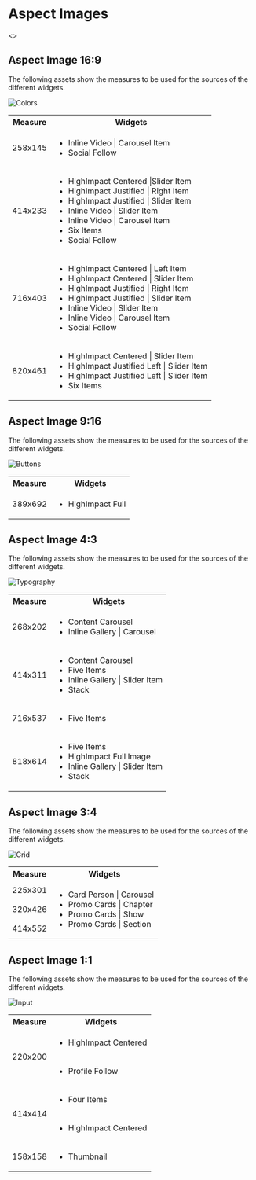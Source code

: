 
<Meta title="Image" />

<style>{`
    h1{
        text-align: left;
        font-weight: bold;
        font-size: 32px;
    }
    p {
        text-align: center;
        font-size: 14px;
        line-height: 24px;
    }
    .Aspect{
        margin-top: 24px;
        display: block;
    }
    .ImageAspects{
      margin: 0px auto 48px auto;

    }
    .ImageTitle {
        font-size: 18px;
        color: #272733;
        line-height: 18px;
        text-align: left;
        border: none;
        padding: 0px;
        margin: 0px;
    }

  .ImageData {
        width: 100%;
        display: block;
        position: relative;
        min-width: 270px;
        
  }

  .ImageDescription{
        color: #272733;
        font-size: 14px;
        line-height: 24px;
        text-align: left;
        padding-top: 15px;
        padding-bottom: 24px;
        margin: 0px auto;
  }

    .ImageCaption{
        text-align: left;
        
    }

    .ImageSize{
        font-size: 14px;
        color: #272733;
        line-height: 16px;
        text-align: left;
    }
    .AspectWidgets{
        width: 100%;
    }
    .Widgets {
      display: block;
      margin-top: 15px;
    }
   .Widgets td:first-child {
      width: 100px;
    }
    .Widgets td:nth-child(2) {
      width: 300px;
    }

    @media (min-width: 1024px){
        .ImageData {
            display: grid;
            gap: 10px;
            padding: 24px auto;
            grid-template-columns: repeat(2, 40%);
            grid-template-rows: repeat(1, minmax(300px, 1fr));
            justify-content: flex-start;
            width: 100%;
            align-items: left;      
       } 
       .Widgets {
        display: block;
        margin-top:0px;
      }
    }
`}</style>

# Aspect Images

<>
  <div class="Aspect">
  <div class="ImageAspects">
    <h2 class="ImageTitle">Aspect Image 16:9</h2>
    <p class="ImageDescription">
      The following assets show the measures to be used for the sources of the
      different widgets.
    </p>
    <div class="ImageData">
      <img class="imagen" src={mobileSmall209x114} alt="Colors" />
      <div class="OptionCaption">
        <table class="Widgets">
          <tr >
            <th>Measure</th>
            <th>Widgets</th>
          </tr>
          <tr>
            <td>258x145</td>
            <td>
              <ul>
                <li>Inline Video | Carousel Item</li>
                <li>Social Follow</li>
              </ul>
            </td>
          </tr>
          <tr>
            <td>414x233</td>
            <td>
              <ul>
                <li>HighImpact Centered |Slider Item</li>
                <li>HighImpact Justified | Right Item</li>
                <li>HighImpact Justified | Slider Item </li>
                <li>Inline Video | Slider Item</li>
                <li>Inline Video | Carousel Item</li>
                <li>Six Items</li>
                <li>Social Follow</li>
              </ul>
            </td>
          </tr>
          <tr>
            <td>716x403</td>
            <td>
            <ul>
                <li>HighImpact Centered | Left Item </li>
                <li>HighImpact Centered |
              Slider Item</li>
                <li>HighImpact Justified | Right Item </li>
                <li>HighImpact Justified | Slider Item</li>
                <li>Inline Video | Slider
              Item</li>
                <li>Inline Video | Carousel Item</li>
                <li>Social Follow</li>
              </ul>
            </td>
          </tr>
          <tr>
            <td>820x461</td>
            <td>
            <ul>
                <li>HighImpact Centered | Slider Item</li>
                <li>HighImpact Justified Left
              | Slider Item</li>
                <li>HighImpact Justified Left
              | Slider Item</li>
                <li>Six
              Items</li>
              </ul>
            </td>
          </tr>
        </table>
      </div>
    </div>
    </div>
    <div class="ImageAspects">
    <h2 class="ImageTitle">Aspect Image 9:16</h2>
    <p class="ImageDescription">
      The following assets show the measures to be used for the sources of the
      different widgets.
    </p>
    <div class="ImageData">
      <img class="imagen" src={medium389x692} alt="Buttons" />
      <div class="OptionCaption">
        <table class="Widgets">
          <tr>
            <th >Measure</th>
            <th >Widgets</th>
          </tr>
          <tr>
            <td>389x692</td>
            <td>
            <ul>
                <li>HighImpact Full</li>
              </ul>
              </td>
          </tr>
        </table>
      </div>
    </div>
    </div>
    <div class="ImageAspects">
    <h2 class="ImageTitle">Aspect Image 4:3</h2>
    <p class="ImageDescription">
      The following assets show the measures to be used for the sources of the
      different widgets.
    </p>
    <div class="ImageData">
      <img class="imagen" src={thumbnail268x202} alt="Typography" />
      <div class="OptionCaption">
        <table class="Widgets">
          <tr>
            <th >Measure</th>
            <th >Widgets</th>
          </tr>
          <tr>
            <td>268x202</td>
            <td>
            <ul>
                <li>Content Carousel</li>
                <li>Inline Gallery | Carousel</li>
              </ul>
            </td>
          </tr>
          <tr>
            <td>414x311</td>
            <td>
            <ul>
                <li>Content Carousel</li>
                <li>Five Items</li>
                <li>Inline Gallery | Slider
              Item</li>
                <li>Stack</li>
              </ul>
            </td>
          </tr>
          <tr>
            <td>716x537</td>
            <td>
            <ul>
                <li>Five Items</li>
              </ul>
            </td>
          </tr>
          <tr>
            <td>818x614</td>
            <td>
            <ul>
                <li>Five Items</li>
                <li>HighImpact Full Image</li>
                <li>Inline Gallery |
              Slider Item </li>
                <li>Stack</li>
              </ul>
            </td>
          </tr>
        </table>
      </div>
    </div>
    </div>
    <div class="ImageAspects">
    <h2 class="ImageTitle">Aspect Image 3:4</h2>
    <p class="ImageDescription">
      The following assets show the measures to be used for the sources of the
      different widgets.
    </p>
    <div class="ImageData">
      <img class="imagen" src={mobileSmall225x301} alt="Grid" />
      <div class="OptionCaption">
        <table class="Widgets">
          <tr>
            <th >Measure</th>
            <th >Widgets</th>
          </tr>
          <tr>
            <td>225x301</td>
            <td rowspan="3">
            <ul>
                <li>Card Person | Carousel</li>
                <li>Promo Cards | Chapter</li>
                <li>Promo
              Cards | Show</li>
                <li>Promo Cards | Section</li>
              </ul>
            </td>
          </tr>
          <tr>
            <td>320x426</td>
          </tr>
          <tr>
            <td>414x552</td>
          </tr>
        </table>
      </div>
    </div>
    </div>
    <div class="ImageAspects">
    <h2 class="ImageTitle">Aspect Image 1:1</h2>
    <p class="ImageDescription">
      The following assets show the measures to be used for the sources of the
      different widgets.
    </p>
    <div class="ImageData">
      <img class="imagen" src={mobileSmall158x158} alt="Input" />
      <div class="OptionCaption">
        <table class="Widgets">
          <tr>
            <th >Measure</th>
            <th >Widgets</th>
          </tr>
          <tr>
            <td rowspan="2">220x200</td>
            <td>
            <ul>
                <li>HighImpact Centered</li>
              </ul>
              </td>
          </tr>
          <tr>
            <td>
            <ul>
                <li>Profile Follow</li>
              </ul></td>
          </tr>
          <tr>
            <td rowspan="2">414x414</td>
            <td>
            <ul>
                <li>Four Items</li>
              </ul>
              </td>
          </tr>
          <tr>
            <td>
            <ul>
                <li>HighImpact Centered</li>
              </ul>
              </td>
          </tr>
          <tr>
            <td>158x158</td>
            <td>
            <ul>
                <li>Thumbnail</li>
              </ul>
              </td>
          </tr>
        </table>
      </div>
    </div>
    </div>
  </div>
</>
